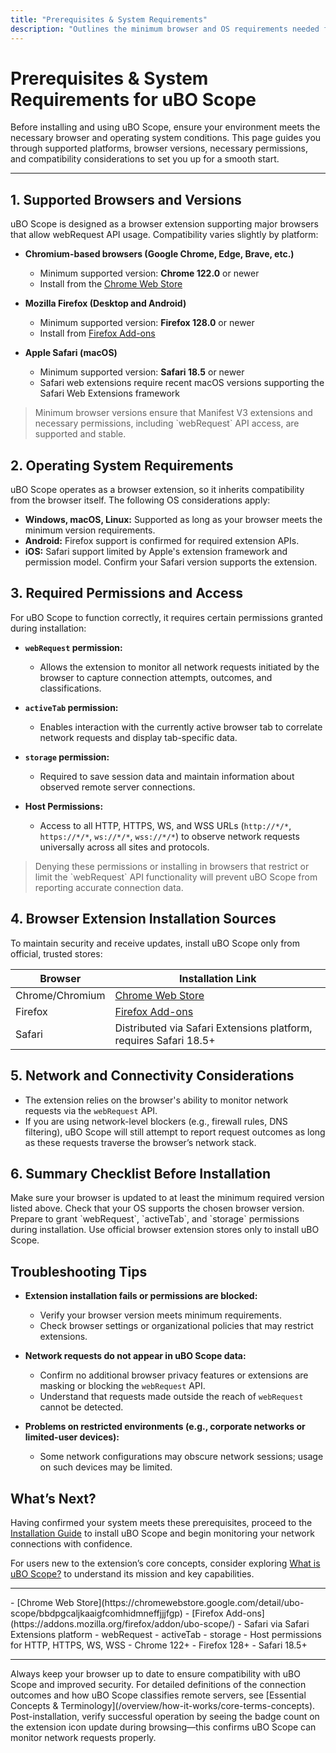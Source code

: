 ```yaml
---
title: "Prerequisites & System Requirements"
description: "Outlines the minimum browser and OS requirements needed for uBO Scope. Users learn which browsers are supported and what permissions are necessary for the extension to operate, ensuring compatibility before installing."
---
```


# Prerequisites & System Requirements for uBO Scope

Before installing and using uBO Scope, ensure your environment meets the necessary browser and operating system conditions. This page guides you through supported platforms, browser versions, necessary permissions, and compatibility considerations to set you up for a smooth start.

---

## 1. Supported Browsers and Versions

uBO Scope is designed as a browser extension supporting major browsers that allow webRequest API usage. Compatibility varies slightly by platform:

- **Chromium-based browsers (Google Chrome, Edge, Brave, etc.)**
  - Minimum supported version: **Chrome 122.0** or newer
  - Install from the [Chrome Web Store](https://chromewebstore.google.com/detail/ubo-scope/bbdpgcaljkaaigfcomhidmneffjjjfgp)

- **Mozilla Firefox (Desktop and Android)**
  - Minimum supported version: **Firefox 128.0** or newer
  - Install from [Firefox Add-ons](https://addons.mozilla.org/firefox/addon/ubo-scope/)

- **Apple Safari (macOS)**
  - Minimum supported version: **Safari 18.5** or newer
  - Safari web extensions require recent macOS versions supporting the Safari Web Extensions framework


> <Note>
> Minimum browser versions ensure that Manifest V3 extensions and necessary permissions, including `webRequest` API access, are supported and stable.
> </Note>


## 2. Operating System Requirements

uBO Scope operates as a browser extension, so it inherits compatibility from the browser itself. The following OS considerations apply:

- **Windows, macOS, Linux:** Supported as long as your browser meets the minimum version requirements.
- **Android:** Firefox support is confirmed for required extension APIs.
- **iOS:** Safari support limited by Apple's extension framework and permission model. Confirm your Safari version supports the extension.


## 3. Required Permissions and Access

For uBO Scope to function correctly, it requires certain permissions granted during installation:

- **`webRequest` permission:**
  - Allows the extension to monitor all network requests initiated by the browser to capture connection attempts, outcomes, and classifications.

- **`activeTab` permission:**
  - Enables interaction with the currently active browser tab to correlate network requests and display tab-specific data.

- **`storage` permission:**
  - Required to save session data and maintain information about observed remote server connections.

- **Host Permissions:**
  - Access to all HTTP, HTTPS, WS, and WSS URLs (`http://*/*`, `https://*/*`, `ws://*/*`, `wss://*/*`) to observe network requests universally across all sites and protocols.


> <Warning>
> Denying these permissions or installing in browsers that restrict or limit the `webRequest` API functionality will prevent uBO Scope from reporting accurate connection data.
> </Warning>


## 4. Browser Extension Installation Sources

To maintain security and receive updates, install uBO Scope only from official, trusted stores:

| Browser         | Installation Link                                                                                     |
|-----------------|-----------------------------------------------------------------------------------------------------|
| Chrome/Chromium | [Chrome Web Store](https://chromewebstore.google.com/detail/ubo-scope/bbdpgcaljkaaigfcomhidmneffjjjfgp) |
| Firefox         | [Firefox Add-ons](https://addons.mozilla.org/firefox/addon/ubo-scope/)                              |
| Safari          | Distributed via Safari Extensions platform, requires Safari 18.5+                                   |


## 5. Network and Connectivity Considerations

- The extension relies on the browser's ability to monitor network requests via the `webRequest` API.
- If you are using network-level blockers (e.g., firewall rules, DNS filtering), uBO Scope will still attempt to report request outcomes as long as these requests traverse the browser’s network stack.


## 6. Summary Checklist Before Installation

<Steps>
<Step title="Confirm Browser Version">
Make sure your browser is updated to at least the minimum required version listed above.
</Step>
<Step title="Verify Operating System Support">
Check that your OS supports the chosen browser version.
</Step>
<Step title="Note Required Permissions">
Prepare to grant `webRequest`, `activeTab`, and `storage` permissions during installation.
</Step>
<Step title="Plan Installation Source">
Use official browser extension stores only to install uBO Scope.
</Step>
</Steps>


## Troubleshooting Tips

- **Extension installation fails or permissions are blocked:**
  - Verify your browser version meets minimum requirements.
  - Check browser settings or organizational policies that may restrict extensions.

- **Network requests do not appear in uBO Scope data:**
  - Confirm no additional browser privacy features or extensions are masking or blocking the `webRequest` API.
  - Understand that requests made outside the reach of `webRequest` cannot be detected.

- **Problems on restricted environments (e.g., corporate networks or limited-user devices):**
  - Some network configurations may obscure network sessions; usage on such devices may be limited.


## What’s Next?

Having confirmed your system meets these prerequisites, proceed to the [Installation Guide](/getting-started/setup-overview/installation) to install uBO Scope and begin monitoring your network connections with confidence.

For users new to the extension’s core concepts, consider exploring [What is uBO Scope?](/overview/getting-started-intro/product-overview) to understand its mission and key capabilities.

---

<CardGroup cols={3}>
<Card title="Official Installation Links">
- [Chrome Web Store](https://chromewebstore.google.com/detail/ubo-scope/bbdpgcaljkaaigfcomhidmneffjjjfgp)
- [Firefox Add-ons](https://addons.mozilla.org/firefox/addon/ubo-scope/)
- Safari via Safari Extensions platform
</Card>
<Card title="Key Permissions">
- webRequest
- activeTab
- storage
- Host permissions for HTTP, HTTPS, WS, WSS
</Card>
<Card title="Minimum Browser Versions">
- Chrome 122+
- Firefox 128+
- Safari 18.5+
</Card>
</CardGroup>

---

<Tip>
Always keep your browser up to date to ensure compatibility with uBO Scope and improved security.
</Tip>

<Info>
For detailed definitions of the connection outcomes and how uBO Scope classifies remote servers, see [Essential Concepts & Terminology](/overview/how-it-works/core-terms-concepts).
</Info>

<Check>
Post-installation, verify successful operation by seeing the badge count on the extension icon update during browsing—this confirms uBO Scope can monitor network requests properly.
</Check>

